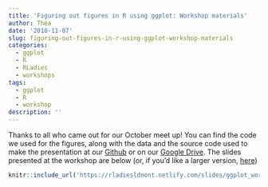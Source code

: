 ```yaml
---
title: 'Figuring out figures in R using ggplot: Workshop materials'
author: Thea
date: '2018-11-07'
slug: figuring-out-figures-in-r-using-ggplot-workshop-materials
categories:
  - ggplot
  - R
  - RLadies
  - workshops
tags:
  - ggplot
  - R
  - workshop
description: ''
---
```


Thanks to all who came out for our October meet up! You can find the code we used for the figures, along with the data and the source code used to make the presentation at our [Github](https://github.com/rladies/meetup-presentations_london_ontario/tree/master/2018-10-25_ggplot) or on our [Google Drive](https://drive.google.com/open?id=1p5RYefcaqRG3tmTwRxJ0h5COjDkhm8Vb). 
The slides presented at the workshop are below (or, if you'd like a larger version, [here](https://rladiesldnont.netlify.com/slides/ggplot_workshop))


```r
knitr::include_url('https://rladiesldnont.netlify.com/slides/ggplot_workshop')
```

